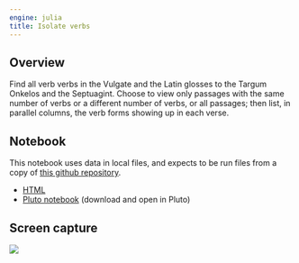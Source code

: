 ```yaml
---
engine: julia
title: Isolate verbs
---
```




## Overview

Find all verb verbs in the Vulgate and the Latin glosses to the Targum Onkelos and the Septuagint. Choose to view only passages with the same number of verbs or a different number of verbs, or all passages; then list, in parallel columns, the verb forms showing up in each verse.


## Notebook

:::{.callout-warning title="Uses local resources"}
This notebook uses data in local files, and expects to be run files from a copy of [this github repository](https://github.com/neelsmith/complutensian-texts).
:::

- [HTML](./passageverbs.html)
- [Pluto notebook](https://raw.githubusercontent.com/neelsmith/complutensian-texts/refs/heads/main/pluto/morphology/isolateverbs-latin.jl) (download and open in Pluto)



## Screen capture


![](./parallel-verbs.png)